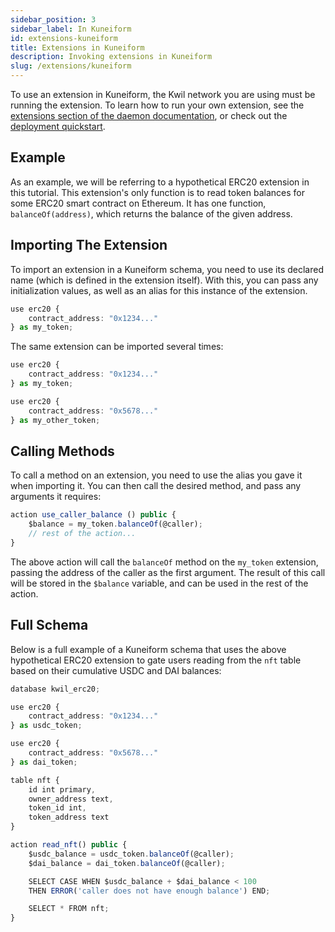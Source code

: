 ```yaml
---
sidebar_position: 3
sidebar_label: In Kuneiform
id: extensions-kuneiform
title: Extensions in Kuneiform
description: Invoking extensions in Kuneiform
slug: /extensions/kuneiform
---
```


To use an extension in Kuneiform, the Kwil network you are using must be running the extension.  To learn how to run your own extension,
see the [extensions section of the daemon documentation](/docs/daemon/extensions), or check out the [deployment quickstart](/docs/extensions/quickstart).

## Example

As an example, we will be referring to a hypothetical ERC20 extension in this tutorial. This extension's only function is to
read token balances for some ERC20 smart contract on Ethereum.  It has one function, `balanceOf(address)`, which returns
the balance of the given address.

## Importing The Extension

To import an extension in a Kuneiform schema, you need to use its declared name (which is defined in the extension itself).  With this, you can pass any initialization values, as well
as an alias for this instance of the extension.

```typescript
use erc20 {
    contract_address: "0x1234..."
} as my_token;
```

The same extension can be imported several times:

```typescript
use erc20 {
    contract_address: "0x1234..."
} as my_token;

use erc20 {
    contract_address: "0x5678..."
} as my_other_token;
```

## Calling Methods

To call a method on an extension, you need to use the alias you gave it when importing it.  You can then call the desired method, and pass any arguments it requires:

```typescript
action use_caller_balance () public {
    $balance = my_token.balanceOf(@caller);
    // rest of the action...
}
```

The above action will call the `balanceOf` method on the `my_token` extension, passing the address of the caller as the
first argument.  The result of this call will be stored in the `$balance` variable, and can be used in the rest of the
action.


## Full Schema

Below is a full example of a Kuneiform schema that uses the above hypothetical ERC20 extension to gate users reading from the `nft` table based
on their cumulative USDC and DAI balances:

```typescript
database kwil_erc20;

use erc20 {
    contract_address: "0x1234..."
} as usdc_token;

use erc20 {
    contract_address: "0x5678..."
} as dai_token;

table nft {
    id int primary,
    owner_address text,
    token_id int,
    token_address text
}

action read_nft() public {
    $usdc_balance = usdc_token.balanceOf(@caller);
    $dai_balance = dai_token.balanceOf(@caller);

    SELECT CASE WHEN $usdc_balance + $dai_balance < 100
    THEN ERROR('caller does not have enough balance') END;

    SELECT * FROM nft;
}
```
